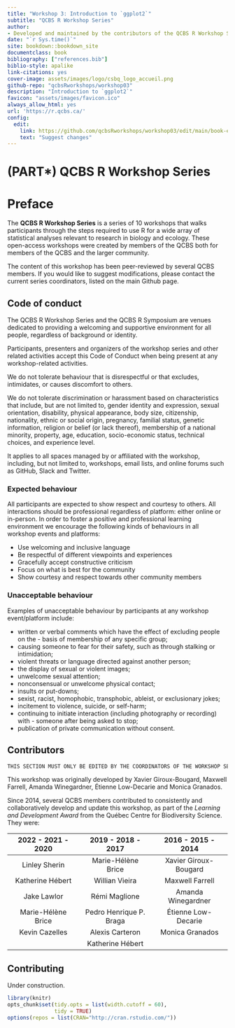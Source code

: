 ```yaml
--- 
title: "Workshop 3: Introduction to `ggplot2`"
subtitle: "QCBS R Workshop Series"
author:
- Developed and maintained by the contributors of the QCBS R Workshop Series^[The QCBS R Workshop Series is part of the [Québec Centre for Biodiversity Science](https://www.qcbs.ca), and is maintained by the series coordinators and graduent student, postdoctoral, and research professional members. **The contributors for this workshop can be accessed [here](https://r.qcbs.ca/workshops/r-workshop-03/)**.]
date: "`r Sys.time()`"
site: bookdown::bookdown_site
documentclass: book
bibliography: ["references.bib"]
biblio-style: apalike
link-citations: yes
cover-image: assets/images/logo/csbq_logo_accueil.png
github-repo: "qcbsRworkshops/workshop03"
description: "Introduction to `ggplot2`"
favicon: "assets/images/favicon.ico"
always_allow_html: yes
url: 'https://r.qcbs.ca/'
config:
  edit:
    link: https://github.com/qcbsRworkshops/workshop03/edit/main/book-en/%s
    text: "Suggest changes"
---
```

# (PART\*) QCBS R Workshop Series {-}

# Preface {-}

The **QCBS R Workshop Series** is a series of 10 workshops that walks participants through the steps required to use R for a wide array of statistical analyses relevant to research in biology and ecology. These open-access workshops were created by members of the QCBS both for members of the QCBS and the larger community.

The content of this workshop has been peer-reviewed by several QCBS members. If you would like to suggest modifications, please contact the current series coordinators, listed on the main Github page.

## Code of conduct

The QCBS R Workshop Series and the QCBS R Symposium are venues dedicated to providing a welcoming and supportive environment for all people, regardless of background or identity.

Participants, presenters and organizers of the workshop series and other related activities accept this Code of Conduct when being present at any workshop-related activities.

We do not tolerate behaviour that is disrespectful or that excludes, intimidates, or causes discomfort to others.

We do not tolerate discrimination or harassment based on characteristics that include, but are not limited to, gender identity and expression, sexual orientation, disability, physical appearance, body size, citizenship, nationality, ethnic or social origin, pregnancy, familial status, genetic information, religion or belief (or lack thereof), membership of a national minority, property, age, education, socio-economic status, technical choices, and experience level.

It applies to all spaces managed by or affiliated with the workshop, including, but not limited to, workshops, email lists, and online forums such as GitHub, Slack and Twitter.

### Expected behaviour

All participants are expected to show respect and courtesy to others. All interactions should be professional regardless of platform: either online or in-person. In order to foster a positive and professional learning environment we encourage the following kinds of behaviours in all workshop events and platforms:

- Use welcoming and inclusive language
- Be respectful of different viewpoints and experiences
- Gracefully accept constructive criticism
- Focus on what is best for the community
- Show courtesy and respect towards other community members

### Unacceptable behaviour

Examples of unacceptable behaviour by participants at any workshop event/platform include:

- written or verbal comments which have the effect of excluding people on the - basis of membership of any specific group;
- causing someone to fear for their safety, such as through stalking or intimidation;
- violent threats or language directed against another person;
- the display of sexual or violent images;
- unwelcome sexual attention;
- nonconsensual or unwelcome physical contact;
- insults or put-downs;
- sexist, racist, homophobic, transphobic, ableist, or exclusionary jokes;
- incitement to violence, suicide, or self-harm;
- continuing to initiate interaction (including photography or recording) with - someone after being asked to stop;
- publication of private communication without consent.


## Contributors

```r
THIS SECTION MUST ONLY BE EDITED BY THE COORDINATORS OF THE WORKSHOP SERIES
```

This workshop was originally developed by Xavier Giroux-Bougard, Maxwell Farrell, Amanda Winegardner, Étienne Low-Decarie and Monica Granados. 

Since 2014, several QCBS members contributed to consistently and collaboratively develop and update this workshop, as part of the *Learning and Development Award* from the Québec Centre for Biodiversity Science. They were:

|      2022 - 2021 - 2020     |      2019 - 2018 - 2017     |      2016 - 2015 - 2014      |
|:---------------------------:|:---------------------------:|:----------------------------:|
| Linley Sherin  | Marie-Hélène Brice | Xavier Giroux-Bougard |
| Katherine Hébert  | Willian Vieira  | Maxwell Farrell |
| Jake Lawlor  |  Rémi Maglione | Amanda Winegardner |
| Marie-Hélène Brice  | Pedro Henrique P. Braga | Étienne Low-Decarie |
| Kevin Cazelles  | Alexis Carteron | Monica Granados |
|   | Katherine Hébert |  |


## Contributing

Under construction.


```r
library(knitr)
opts_chunk$set(tidy.opts = list(width.cutoff = 60),
               tidy = TRUE)
options(repos = list(CRAN="http://cran.rstudio.com/"))
```
